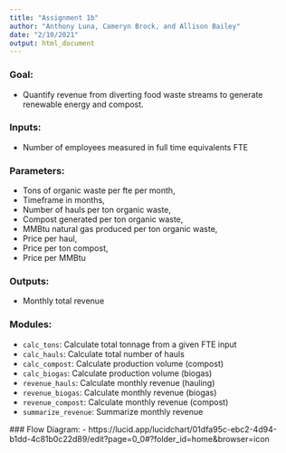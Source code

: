 ```yaml
---
title: "Assignment 1b"
author: "Anthony Luna, Cameryn Brock, and Allison Bailey"
date: "2/10/2021"
output: html_document
---
```


### Goal: 

 - Quantify revenue from diverting food waste streams to generate renewable energy and compost.  

### Inputs: 

 - Number of employees measured in full time equivalents FTE

### Parameters: 

 - Tons of organic waste per fte per month, 
 - Timeframe in months, 
 - Number of hauls per ton organic waste, 
 - Compost generated per ton organic waste, 
 - MMBtu natural gas produced per ton organic waste,
 - Price per haul,
 - Price per ton compost,
 - Price per MMBtu

### Outputs: 

 - Monthly total revenue
	
### Modules:

 - `calc_tons`: Calculate total tonnage from a given FTE input
 - `calc_hauls`: Calculate total number of hauls
 - `calc_compost`: Calculate production volume (compost)
 - `calc_biogas`: Calculate production volume (biogas)
 - `revenue_hauls`: Calculate monthly revenue (hauling)
 - `revenue_biogas`: Calculate monthly revenue (biogas)
 - `revenue_compost`: Calculate monthly revenue (compost)
 - `summarize_revenue`: Summarize monthly revenue
 
 ### Flow Diagram:
  - https://lucid.app/lucidchart/01dfa95c-ebc2-4d94-b1dd-4c81b0c22d89/edit?page=0_0#?folder_id=home&browser=icon
